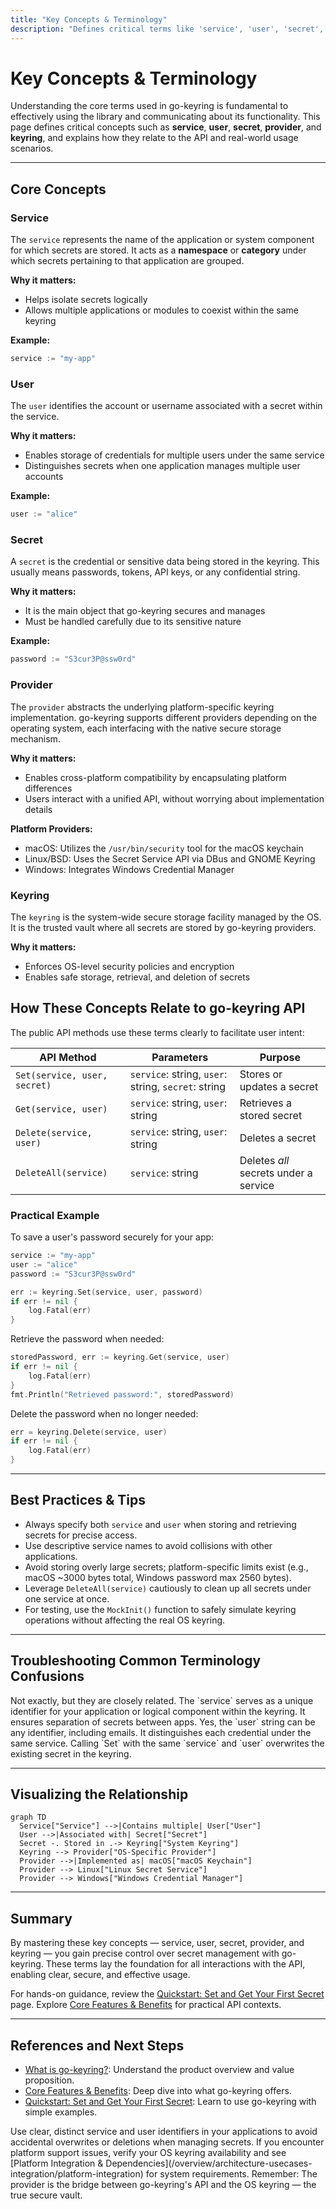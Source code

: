 ```yaml
---
title: "Key Concepts & Terminology"
description: "Defines critical terms like 'service', 'user', 'secret', 'provider', and 'keyring'. Outlines how these relate to the API and real-world use, providing a grounding for effective use and communication about go-keyring."
---
```


# Key Concepts & Terminology

Understanding the core terms used in go-keyring is fundamental to effectively using the library and communicating about its functionality. This page defines critical concepts such as **service**, **user**, **secret**, **provider**, and **keyring**, and explains how they relate to the API and real-world usage scenarios.

---

## Core Concepts

### Service
The `service` represents the name of the application or system component for which secrets are stored. It acts as a **namespace** or **category** under which secrets pertaining to that application are grouped.

**Why it matters:**
- Helps isolate secrets logically
- Allows multiple applications or modules to coexist within the same keyring

**Example:**
```go
service := "my-app"
```

### User
The `user` identifies the account or username associated with a secret within the service.

**Why it matters:**
- Enables storage of credentials for multiple users under the same service
- Distinguishes secrets when one application manages multiple user accounts

**Example:**
```go
user := "alice"
```

### Secret
A `secret` is the credential or sensitive data being stored in the keyring. This usually means passwords, tokens, API keys, or any confidential string.

**Why it matters:**
- It is the main object that go-keyring secures and manages
- Must be handled carefully due to its sensitive nature

**Example:**
```go
password := "S3cur3P@ssw0rd"
```

### Provider
The `provider` abstracts the underlying platform-specific keyring implementation. go-keyring supports different providers depending on the operating system, each interfacing with the native secure storage mechanism.

**Why it matters:**
- Enables cross-platform compatibility by encapsulating platform differences
- Users interact with a unified API, without worrying about implementation details

**Platform Providers:**
- macOS: Utilizes the `/usr/bin/security` tool for the macOS keychain
- Linux/BSD: Uses the Secret Service API via DBus and GNOME Keyring
- Windows: Integrates Windows Credential Manager

### Keyring
The `keyring` is the system-wide secure storage facility managed by the OS. It is the trusted vault where all secrets are stored by go-keyring providers.

**Why it matters:**
- Enforces OS-level security policies and encryption
- Enables safe storage, retrieval, and deletion of secrets


## How These Concepts Relate to go-keyring API
The public API methods use these terms clearly to facilitate user intent:

| API Method           | Parameters              | Purpose                          |
|---------------------|-------------------------|---------------------------------|
| `Set(service, user, secret)`    | `service`: string, `user`: string, `secret`: string | Stores or updates a secret        |
| `Get(service, user)`             | `service`: string, `user`: string                    | Retrieves a stored secret          |
| `Delete(service, user)`          | `service`: string, `user`: string                    | Deletes a secret                  |
| `DeleteAll(service)`             | `service`: string                                     | Deletes *all* secrets under a service |

### Practical Example

To save a user's password securely for your app:

```go
service := "my-app"
user := "alice"
password := "S3cur3P@ssw0rd"

err := keyring.Set(service, user, password)
if err != nil {
    log.Fatal(err)
}
```

Retrieve the password when needed:

```go
storedPassword, err := keyring.Get(service, user)
if err != nil {
    log.Fatal(err)
}
fmt.Println("Retrieved password:", storedPassword)
```

Delete the password when no longer needed:

```go
err = keyring.Delete(service, user)
if err != nil {
    log.Fatal(err)
}
```

---

## Best Practices & Tips

- Always specify both `service` and `user` when storing and retrieving secrets for precise access.
- Use descriptive service names to avoid collisions with other applications.
- Avoid storing overly large secrets; platform-specific limits exist (e.g., macOS ~3000 bytes total, Windows password max 2560 bytes).
- Leverage `DeleteAll(service)` cautiously to clean up all secrets under one service at once.
- For testing, use the `MockInit()` function to safely simulate keyring operations without affecting the real OS keyring.

---

## Troubleshooting Common Terminology Confusions

<AccordionGroup title="Common Questions and Clarifications">
<Accordion title="Is 'service' the same as 'application'?">
Not exactly, but they are closely related. The `service` serves as a unique identifier for your application or logical component within the keyring. 
It ensures separation of secrets between apps.
</Accordion>
<Accordion title="Can I use an email address as 'user'?">
Yes, the `user` string can be any identifier, including emails. It distinguishes each credential under the same service.
</Accordion>
<Accordion title="What happens if I use the same service and user with different secrets?">
Calling `Set` with the same `service` and `user` overwrites the existing secret in the keyring.
</Accordion>
</AccordionGroup>

---

## Visualizing the Relationship

```mermaid
graph TD
  Service["Service"] -->|Contains multiple| User["User"]
  User -->|Associated with| Secret["Secret"]
  Secret -. Stored in .-> Keyring["System Keyring"]
  Keyring --> Provider["OS-Specific Provider"]
  Provider -->|Implemented as| macOS["macOS Keychain"]
  Provider --> Linux["Linux Secret Service"]
  Provider --> Windows["Windows Credential Manager"]
```

---

## Summary
By mastering these key concepts — service, user, secret, provider, and keyring — you gain precise control over secret management with go-keyring. These terms lay the foundation for all interactions with the API, enabling clear, secure, and effective usage.

For hands-on guidance, review the [Quickstart: Set and Get Your First Secret](/getting-started/usage-validation/quickstart-example) page. Explore [Core Features & Benefits](/overview/product-intro-core-concepts/features-and-benefits) for practical API contexts.

---

## References and Next Steps
- [What is go-keyring?](/overview/product-intro-core-concepts/what-is-go-keyring): Understand the product overview and value proposition.
- [Core Features & Benefits](/overview/product-intro-core-concepts/features-and-benefits): Deep dive into what go-keyring offers.
- [Quickstart: Set and Get Your First Secret](/getting-started/usage-validation/quickstart-example): Learn to use go-keyring with simple examples.

<Tip>
Use clear, distinct service and user identifiers in your applications to avoid accidental overwrites or deletions when managing secrets.
</Tip>

<Note>
If you encounter platform support issues, verify your OS keyring availability and see [Platform Integration & Dependencies](/overview/architecture-usecases-integration/platform-integration) for system requirements.
</Note>

<Check>
Remember: The provider is the bridge between go-keyring's API and the OS keyring — the true secure vault.
</Check>
